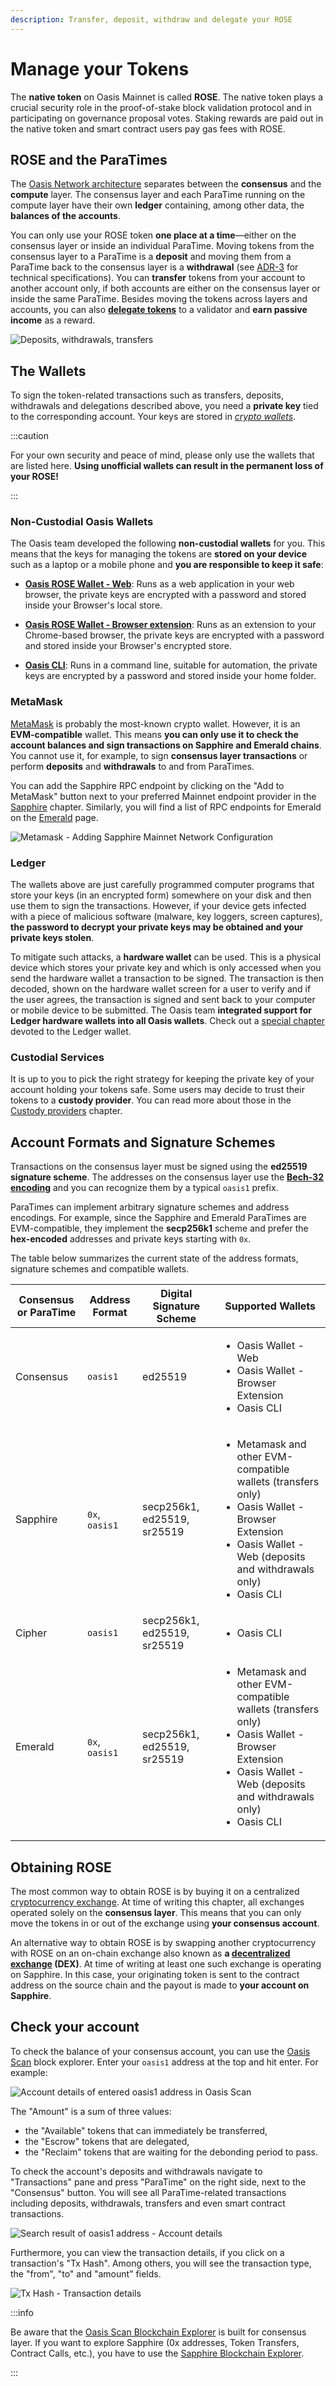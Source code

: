 ```yaml
---
description: Transfer, deposit, withdraw and delegate your ROSE
---
```


# Manage your Tokens

The **native token** on Oasis Mainnet is called **ROSE**. The native token plays
a crucial security role in the proof-of-stake block validation protocol and in
participating on governance proposal votes. Staking rewards are paid out in the
native token and smart contract users pay gas fees with ROSE.

## ROSE and the ParaTimes

The [Oasis Network architecture] separates between the **consensus** and the
**compute** layer. The consensus layer and each ParaTime running on the compute
layer have their own **ledger** containing, among other data, the **balances of
the accounts**.

You can only use your ROSE token **one place at a time**—either on the consensus
layer or inside an individual ParaTime. Moving tokens from the consensus layer
to a ParaTime is a **deposit** and moving them from a ParaTime back to
the consensus layer is a **withdrawal** (see [ADR-3] for technical
specifications). You can **transfer** tokens from your account to another
account only, if both accounts are either on the consensus layer or inside the
same ParaTime. Besides moving the tokens across layers and accounts, you can also
**[delegate tokens]** to a validator and **earn passive income** as a reward.

![Deposits, withdrawals, transfers](../images/manage-tokens/transfer_deposit_withdrawal.svg)

[delegate tokens]: staking-and-delegating.md
[ADR-3]: ../../adrs/0003-consensus-runtime-token-transfer.md
[Oasis Network architecture]: ../oasis-network/README.mdx

## The Wallets

To sign the token-related transactions such as transfers, deposits, withdrawals
and delegations described above, you need a **private key** tied to the
corresponding account. Your keys are stored in *[crypto wallets]*.

[crypto wallets]: https://en.wikipedia.org/wiki/Cryptocurrency_wallet

:::caution

For your own security and peace of mind, please only use the wallets that are
listed here. **Using unofficial wallets can result in the permanent loss of your
ROSE!**

:::

### Non-Custodial Oasis Wallets

The Oasis team developed the following **non-custodial wallets** for you. This
means that the keys for managing the tokens are **stored on your device** such
as a laptop or a mobile phone and **you are responsible to keep it safe**:

- **[Oasis ROSE Wallet - Web]**: Runs as a web application in your web browser, the private keys are encrypted
  with a password and stored inside your Browser's local store.

- **[Oasis ROSE Wallet - Browser extension]**: Runs as an extension to your Chrome-based browser, the private keys are
  encrypted with a password and stored inside your Browser's encrypted store.

- **[Oasis CLI]**: Runs in a command line, suitable for automation, the private keys are
  encrypted by a password and stored inside your home folder.

[Oasis ROSE Wallet - Web]: oasis-wallets/web.mdx
[Oasis ROSE Wallet - Browser extension]: oasis-wallets/browser-extension.mdx
[Oasis CLI]: cli/README.md

### MetaMask

[MetaMask] is probably the most-known crypto wallet. However, it is an
**EVM-compatible** wallet. This means **you can only use it to check the account
balances and sign transactions on Sapphire and Emerald chains**. You cannot use
it, for example, to sign **consensus layer transactions** or perform
**deposits** and **withdrawals** to and from ParaTimes.

You can add the Sapphire RPC endpoint by clicking on the "Add to MetaMask"
button next to your preferred Mainnet endpoint provider in the [Sapphire]
chapter. Similarly, you will find a list of RPC endpoints for Emerald on the
[Emerald] page.

![Metamask - Adding Sapphire Mainnet Network Configuration](../images/wallet/metamask/settings.png)

[MetaMask]: https://metamask.io/download/
[Sapphire]: ../../dapp/sapphire/README.mdx#rpc-endpoints
[Emerald]: ../../dapp/emerald/README.mdx#rpc-endpoints

### Ledger

The wallets above are just carefully programmed computer programs that store
your keys (in an encrypted form) somewhere on your disk and then use them to
sign the transactions. However, if your device gets infected with a piece of
malicious software (malware, key loggers, screen captures), **the password to
decrypt your private keys may be obtained and your private keys stolen**.

To mitigate such attacks, a **hardware wallet** can be used. This is a physical
device which stores your private key and which is only accessed when you send
the hardware wallet a transaction to be signed. The transaction is then decoded,
shown on the hardware wallet screen for a user to verify and if the user agrees,
the transaction is signed and sent back to your computer or mobile device to be
submitted. The Oasis team **integrated support for Ledger hardware wallets into all Oasis
wallets**. Check out a [special chapter][Ledger] devoted to the Ledger wallet.

[Ledger]: holding-rose-tokens/ledger-wallet.md

### Custodial Services

It is up to you to pick the right strategy for keeping the private key of your
account holding your tokens safe. Some users may decide to trust their tokens to
a **custody provider**. You can read more about those in the
[Custody providers][custody-providers] chapter.

[custody-providers]: holding-rose-tokens/custody-providers.md

## Account Formats and Signature Schemes

Transactions on the consensus layer must be signed using the **ed25519
signature scheme**. The addresses on the consensus layer use the
**[Bech-32 encoding]** and you can recognize them by a typical `oasis1` prefix.

ParaTimes can implement arbitrary signature schemes and address encodings. For
example, since the Sapphire and Emerald ParaTimes are EVM-compatible, they
implement the **secp256k1** scheme and prefer the **hex-encoded**
addresses and private keys starting with `0x`.

The table below summarizes the current state of the address formats, signature
schemes and compatible wallets.

| Consensus or ParaTime | Address Format | Digital Signature Scheme    | Supported Wallets                                           |
|-----------------------|----------------|-----------------------------|-------------------------------------------------------------|
| Consensus             | `oasis1`       | ed25519                     | <ul><li>Oasis Wallet - Web</li><li>Oasis Wallet - Browser Extension</li><li>Oasis CLI</li></ul> |
| Sapphire              | `0x`, `oasis1` | secp256k1, ed25519, sr25519 | <ul><li>Metamask and other EVM-compatible wallets (transfers only)</li><li>Oasis Wallet - Browser Extension</li><li>Oasis Wallet - Web (deposits and withdrawals only)</li><li>Oasis CLI</li></ul> |
| Cipher                | `oasis1`       | secp256k1, ed25519, sr25519 | <ul><li>Oasis CLI</li></ul> |
| Emerald               | `0x`, `oasis1` | secp256k1, ed25519, sr25519 | <ul><li>Metamask and other EVM-compatible wallets (transfers only)</li><li>Oasis Wallet - Browser Extension</li><li>Oasis Wallet - Web (deposits and withdrawals only)</li><li>Oasis CLI</li></ul> |

[Bech-32 encoding]: https://github.com/bitcoin/bips/blob/master/bip-0173.mediawiki#bech32

## Obtaining ROSE

The most common way to obtain ROSE is by buying it on a centralized
[cryptocurrency exchange]. At time of writing this chapter, all exchanges
operated solely on the **consensus layer**. This means that you can only move
the tokens in or out of the exchange using **your consensus account**.

An alternative way to obtain ROSE is by swapping another cryptocurrency with
ROSE on an on-chain exchange also known as **a [decentralized exchange] (DEX)**.
At time of writing at least one such exchange is operating on Sapphire. In this
case, your originating token is sent to the contract address on the source chain
and the payout is made to **your account on Sapphire**.

[cryptocurrency exchange]: https://en.wikipedia.org/wiki/Cryptocurrency_exchange
[decentralized exchange]: https://en.wikipedia.org/wiki/Decentralized_finance#Decentralized_exchanges

## Check your account

To check the balance of your consensus account, you can use the
[Oasis Scan](https://www.oasisscan.com) block explorer. Enter your `oasis1`
address at the top and hit enter. For example:

![Account details of entered oasis1 address in Oasis Scan](../images/manage-tokens/oasisscan_account_details.png)

The "Amount" is a sum of three values:

- the "Available" tokens that can immediately be transferred,
- the "Escrow" tokens that are delegated,
- the "Reclaim" tokens that are waiting for the debonding period to pass.

To check the account's deposits and withdrawals navigate to "Transactions" pane
and press "ParaTime" on the right side, next to the "Consensus" button.
You will see all ParaTime-related transactions including deposits, withdrawals,
transfers and even smart contract transactions.

![Search result of oasis1 address - Account details](../images/manage-tokens/oasisscan_paratime_txes.png)

Furthermore, you can view the transaction details, if you click on a
transaction's "Tx Hash". Among others, you will see the transaction type, the
"from", "to" and "amount" fields.

![Tx Hash - Transaction details](../images/manage-tokens/oasisscan_paratime_tx_details.png)

:::info

Be aware that the [Oasis Scan Blockchain Explorer](https://www.oasisscan.com)
is built for consensus layer. If you want to explore Sapphire (0x addresses,
Token Transfers, Contract Calls, etc.), you have to use the
[Sapphire Blockchain Explorer](https://explorer.oasis.io/mainnet/sapphire).

:::
